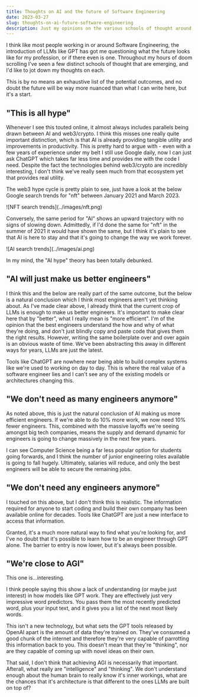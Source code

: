 ```yaml
---
title: Thoughts on AI and the future of Software Engineering
date: 2023-03-27
slug: thoughts-on-ai-future-software-engineering
description: Just my opinions on the various schools of thought around what Software Engineering looks after the advent of LLMs
---
```

I think like most people working in or around Software Engineering, the introduction of LLMs like GPT has got me questioning what the future looks like for my profession, or if there even is one. Throughout my hours of doom scrolling I've seen a few distinct schools of thought that are emerging, and I'd like to jot down my thoughts on each.

This is by no means an exhaustive list of the potential outcomes, and no doubt the future will be way more nuanced than what I can write here, but it's a start.

## "This is all hype"
Whenever I see this touted online, it almost always includes parallels being drawn between AI and web3/crypto. I think this misses one really quite important distinction, which is that AI is already providing tangible utility and improvements in productivity. This is pretty hard to argue with - even with a few years of experience under my belt I still use Google daily, now I can just ask ChatGPT which takes far less time and provides me with the code I need. Despite the fact the technologies behind web3/crypto are incredibly interesting, I don't think we've really seen much from that ecosystem yet that provides real utility.

The web3 hype cycle is pretty plain to see, just have a look at the below Google search trends for "nft" between January 2021 and March 2023.
<div className="max-w-full sm:max-w-md m-auto mb-6">
![NFT search trends](../images/nft.png)
</div>

Conversely, the same period for "AI" shows an upward trajectory with no signs of slowing down. Admittedly, if I'd done the same for "nft" in the summer of 2021 it would have shown the same, but I think it's plain to see that AI is here to stay and that it's going to change the way we work forever.
<div className="max-w-full sm:max-w-md m-auto mb-6">
![AI search trends](../images/ai.png)
</div>

In my mind, the "AI hype" theory has been totally debunked.

## "AI will just make us better engineers"
I think this and the below are really part of the same outcome, but the below is a natural conclusion which I think most engineers aren't yet thinking about. As I've made clear above, I already think that the current crop of LLMs is enough to make us better engineers. It's important to make clear here that by "better", what I really mean is "more efficient". I'm of the opinion that the best engineers understand the how and why of what they're doing, and don't just blindly copy and paste code that gives them the right results. However, writing the same boilerplate over and over again is an obvious waste of time. We've been abstracting this away in different ways for years, LLMs are just the latest.

Tools like ChatGPT are nowhere near being able to build complex systems like we're used to working on day to day. This is where the real value of a software engineer lies and I can't see any of the existing models or architectures changing this.

## "We don't need as many engineers anymore"
As noted above, this is just the natural conclusion of AI making us more efficient engineers. If we're able to do 10% more work, we now need 10% fewer engineers. This, combined with the massive layoffs we're seeing amongst big tech companies, means the supply and demand dynamic for engineers is going to change massively in the next few years.

I can see Computer Science being a far less popular option for students going forwards, and I think the number of junior engineering roles available is going to fall hugely. Ultimately, salaries will reduce, and only the best engineers will be able to secure the remaining jobs.

## "We don't need any engineers anymore"
I touched on this above, but I don't think this is realistic. The information required for anyone to start coding and build their own company has been available online for decades. Tools like ChatGPT are just a new interface to access that information.

Granted, it's a much more natural way to find what you're looking for, and I've no doubt that it's possible to learn how to be an engineer through GPT alone. The barrier to entry is now lower, but it's always been possible.

## "We're close to AGI"
This one is...interesting.

I think people saying this show a lack of understanding (or maybe just interest) in how models like GPT work. They are effectively just very impressive word predictors. You pass them the most recently predicted word, plus your input text, and it gives you a list of the next most likely words.

This isn't a new technology, but what sets the GPT tools released by OpenAI apart is the amount of data they're trained on. They've consumed a good chunk of the internet and therefore they're very capable of parrotting this information back to you. This doesn't mean that they're "thinking", nor are they capable of coming up with novel ideas on their own.

That said, I don't think that achieving AGI is necessarily that important. Afterall, what really are "intelligence" and "thinking". We don't understand enough about the human brain to really know it's inner workings, what are the chances that it's architecture is that different to the ones LLMs are built on top of?
